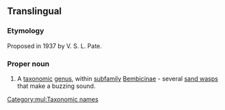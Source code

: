 ==Translingual==

===Etymology===
Proposed in 1937 by V. S. L. Pate.
{{wikipedia}}
{{wikispecies}}

===Proper noun===
{{head|mul|proper noun}}

# A [[taxonomic]] [[genus]], within [[subfamily]] [[Bembicinae]] - several [[sand wasp]]s that make a buzzing sound.

[[Category:mul:Taxonomic names]]